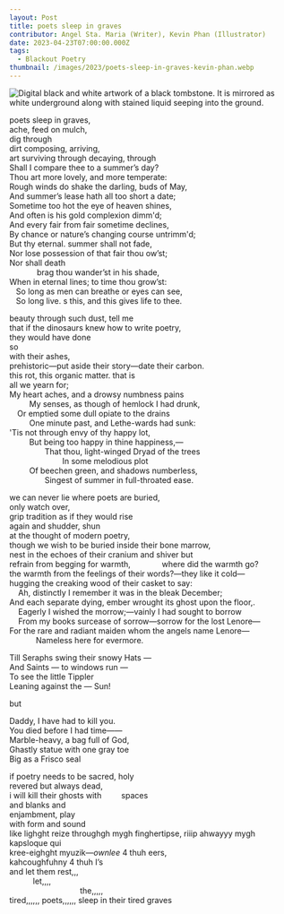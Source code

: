 ```yaml
---
layout: Post
title: poets sleep in graves
contributor: Angel Sta. Maria (Writer), Kevin Phan (Illustrator)
date: 2023-04-23T07:00:00.000Z
tags:
  - Blackout Poetry
thumbnail: /images/2023/poets-sleep-in-graves-kevin-phan.webp
---
```


<img src="/images/2023/poets-sleep-in-graves-kevin-phan.webp" alt="Digital black and white artwork of a black tombstone. It is mirrored as white underground along with stained liquid seeping into the ground." class="w650" />

poets sleep in graves,<br />
ache, feed on mulch,<br />
dig through<br />
dirt composing, arriving,<br />
art surviving through decaying, through<br /> 
<span class="blackoutText">Shall I compare thee to </span>a summer’s day<span class="blackoutText">?</span><br /> 
<span class="blackoutText">Thou </span>art more lovely<span class="goldComment">,</span> <span class="blackoutText">and more temperate:</span><br /> 
<span class="blackoutText">Rough winds do shake the </span>darling<span class="goldComment">,</span> <span class="blackoutText">buds of May,</span><br />
<span class="blackoutText">And summer’s lease hath all too short a date;</span><br />
<span class="blackoutText">Sometime too hot </span>the eye of heaven shines,<br />
<span class="blackoutText">And often is his gold complexion dimm'd;</span><br />
<span class="blackoutText">And every fair from fair sometime declines,</span><br />
<span class="blackoutText">By chance or </span>nature<span class="blackoutText">’s changing course untrimm'd;</span><br />
<span class="blackoutText">But thy </span>eternal. <span class="blackoutText">summer shall not fade,</span><br />
<span class="blackoutText">Nor lose </span>possession of <span class="blackoutText">that fair thou ow’st;</span><br />
<span class="blackoutText">Nor shall </span>death<span class="goldComment">&emsp;&emsp;&emsp;&emsp;&emsp;&emsp;&emsp;&emsp;&emsp;&emsp;&emsp;</span><br />
<span class="goldComment">&emsp;&emsp;&emsp;&ensp;</span>brag <span class="blackoutText">thou wander’st in his shade,</span><br />
<span class="blackoutText">When in </span>eternal lines<span class="goldComment">;</span><span class="blackoutText"> to time thou grow’st:</span><br />
&nbsp;&nbsp;&nbsp;<span class="blackoutText">So long as </span>men can<span class="blackoutText"> breathe or eyes can see,</span><br />
&nbsp;&nbsp;&nbsp;So long live<span class="goldComment">.</span> <span class="blackoutText">s this, and this gives life to thee.</span>

beauty through such dust, tell me<br />
that if the dinosaurs knew how to write poetry,<br />
they would have done<br />
so<br />
with their ashes,<br />
prehistoric—put aside their story—date their carbon.<br />
this rot, this organic matter. that is<br />
all we yearn for;<br />
My heart aches, <span class="blackoutText">and a drowsy numbness</span> pains<br />
&nbsp;&nbsp;&nbsp;&nbsp;&nbsp;&nbsp;&nbsp;&nbsp;&nbsp;My sense<span class="goldComment">s</span><span class="blackoutText">, as though of hemlock I had drunk,</span><br />
<span class="blackoutText">&emsp;Or emptied some dull</span> opiate to the <span class="blackoutText">drains</span><br />
<span class="blackoutText">&nbsp;&nbsp;&nbsp;&nbsp;&nbsp;&nbsp;&nbsp;&nbsp;&nbsp;One minute </span>past,<span class="blackoutText"> and Lethe-wards had sunk:</span><br />
<span class="blackoutText">'Tis not through</span> envy <span class="blackoutText">of thy happy lot,</span><br />
<span class="blackoutText">&nbsp;&nbsp;&nbsp;&nbsp;&nbsp;&nbsp;&nbsp;&nbsp;&nbsp;But being too happy in thine happiness,—</span><br />
<span class="blackoutText">&nbsp;&nbsp;&nbsp;&nbsp;&nbsp;&nbsp;&nbsp;&nbsp;&nbsp;&nbsp;&nbsp;&nbsp;&nbsp;&nbsp;&nbsp;&nbsp;That thou, light-winged Dryad of</span> the trees<br />
&nbsp;&nbsp;&nbsp;&nbsp;&nbsp;&nbsp;&nbsp;&nbsp;&nbsp;&nbsp;&nbsp;&nbsp;&nbsp;&nbsp;&nbsp;&nbsp;&nbsp;&nbsp;&nbsp;&nbsp;&nbsp;&nbsp;&nbsp;&nbsp;In some melodious plot<br />
&nbsp;&nbsp;&nbsp;&nbsp;&nbsp;&nbsp;&nbsp;&nbsp;&nbsp;Of <span class="blackoutText">beechen green, and </span>shadows<span class="blackoutText"> numberless,</span><br />
<span class="blackoutText">&nbsp;&nbsp;&nbsp;&nbsp;&nbsp;&nbsp;&nbsp;&nbsp;&nbsp;&nbsp;&nbsp;&nbsp;&nbsp;&nbsp;&nbsp;&nbsp;Singest of summer in full-throated ease.</span>

we can never lie where poets are buried,<br />
only watch over,<br />
grip tradition as if they would rise<br />
again and shudder, shun<br />
at the thought of modern poetry,<br />
though we wish to be buried inside their bone marrow,<br />
nest in the echoes of their cranium and shiver but<br />
refrain from begging for warmth,&emsp;&emsp;&emsp;&emsp;where did the warmth go?<br />
the warmth from the feelings of their words?—they like it cold—<br />
hugging the creaking wood of their casket to say:<br />
&nbsp;&nbsp;&nbsp;&nbsp;Ah,<span class="blackoutText"> distinctly </span>I remember<span class="blackoutText"> it was in the bleak December</span>;<br />
<span class="blackoutText">And each separate </span>dying<span class="goldComment">,</span> <span class="blackoutText">ember wrought its ghost </span>upon the floor<span class="goldComment">,</span><span class="blackoutText">.</span><br />
&nbsp;&nbsp;&nbsp;&nbsp;<span class="blackoutText">Eagerly I wished the morrow;—vainly I had sought to borrow</span><br />
<span class="blackoutText">&nbsp;&nbsp;&nbsp;&nbsp;From </span>my books<span class="blackoutText"> surcease of sorrow—sorrow for the lost Lenore—</span><br />
<span class="blackoutText">For the rare and radiant maiden </span>whom the angels name<span class="blackoutText"> Lenore—</span><br />
<span class="blackoutText">&nbsp;&nbsp;&nbsp;&nbsp;&nbsp;&nbsp;&nbsp;&nbsp;&nbsp;&nbsp;&nbsp;&nbsp;Nameless here for </span>evermore.

<span class="blackoutText">Till </span>Seraphs<span class="blackoutText"> swing their snowy Hats &mdash;</span><br />
And Saints &mdash;<span class="blackoutText"> to windows run &mdash;</span><br />
<span class="blackoutText">To see </span>the <span class="blackoutText">little Tippler</span><br />
<span class="blackoutText">Leaning against the &mdash; </span>Sun<span class="blackoutText">!</span>

but

<span class="blackoutText">Daddy,</span> I have <span class="blackoutText">had</span> to kill you.<br />
<span class="blackoutText">You died before I had time——</span><br />
<span class="blackoutText">Marble-heavy, </span>a bag full of God,<br />
<span class="blackoutText">Ghastly statue with one gray toe</span><br />
<span class="blackoutText">Big as a Frisco seal</span>

if poetry needs to be sacred, holy<br />
revered but always dead,<br />
i will kill their ghosts with&nbsp;&nbsp;&nbsp;&nbsp;&nbsp;&nbsp;&nbsp;&nbsp;&nbsp;spaces<br />
and blanks<span class="blackoutText"> </span>and<br />
enjambment, play<br />
with form and sound<br />
like lighght reize throughgh mygh finghertipse, riiip ahwayyy mygh kapsloque qui<br />
kree-eighght myuzik&mdash;<em>ownlee</em> 4 thuh eers,<br />
kahcoughfuhny 4 thuh I’s<br />
and let them rest,,,<br />
&emsp;&emsp;&emsp;let,,,,<br />
&emsp;&emsp;&emsp;&emsp;&emsp;&emsp;&emsp;&emsp;&emsp;the,,,,,<br />
tired,,,,,, poets,,,,,, sleep in their tired graves<br />
